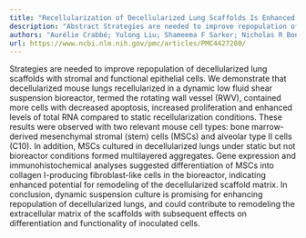 ```yaml
---
title: "Recellularization of Decellularized Lung Scaffolds Is Enhanced by Dynamic Suspension Culture"
description: "Abstract Strategies are needed to improve repopulation of decellularized lung scaffolds with stromal and functional epithelial cells. We demonstrate that decellularized mouse lungs recellularized in a..."
authors: "Aurélie Crabbé; Yulong Liu; Shameema F Sarker; Nicholas R Bonenfant; Jennifer Barrila; Zachary D Borg; James J Lee; Daniel J Weiss; Cheryl A Nickerson; Monica Soncini"
url: https://www.ncbi.nlm.nih.gov/pmc/articles/PMC4427280/
---
```


Strategies are needed to improve repopulation of decellularized lung scaffolds with stromal and functional epithelial cells. We demonstrate that decellularized mouse lungs recellularized in a dynamic low fluid shear suspension bioreactor, termed the rotating wall vessel (RWV), contained more cells with decreased apoptosis, increased proliferation and enhanced levels of total RNA compared to static recellularization conditions. These results were observed with two relevant mouse cell types: bone marrow-derived mesenchymal stromal (stem) cells (MSCs) and alveolar type II cells (C10). In addition, MSCs cultured in decellularized lungs under static but not bioreactor conditions formed multilayered aggregates. Gene expression and immunohistochemical analyses suggested differentiation of MSCs into collagen I-producing fibroblast-like cells in the bioreactor, indicating enhanced potential for remodeling of the decellularized scaffold matrix. In conclusion, dynamic suspension culture is promising for enhancing repopulation of decellularized lungs, and could contribute to remodeling the extracellular matrix of the scaffolds with subsequent effects on differentiation and functionality of inoculated cells.
